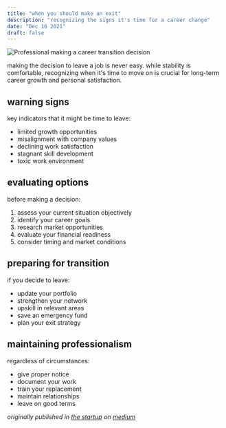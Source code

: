 ```yaml
---
title: "when you should make an exit"
description: "recognizing the signs it's time for a career change"
date: "Dec 16 2021"
draft: false
---
```


![Professional making a career transition decision](/images/threads/career-exit.webp)

making the decision to leave a job is never easy. while stability is comfortable, recognizing when it's time to move on is crucial for long-term career growth and personal satisfaction.

## warning signs

key indicators that it might be time to leave:
- limited growth opportunities
- misalignment with company values
- declining work satisfaction
- stagnant skill development
- toxic work environment

## evaluating options

before making a decision:
1. assess your current situation objectively
2. identify your career goals
3. research market opportunities
4. evaluate your financial readiness
5. consider timing and market conditions

## preparing for transition

if you decide to leave:
- update your portfolio
- strengthen your network
- upskill in relevant areas
- save an emergency fund
- plan your exit strategy

## maintaining professionalism

regardless of circumstances:
- give proper notice
- document your work
- train your replacement
- maintain relationships
- leave on good terms

_originally published in [the startup](https://medium.com/swlh) on [medium](https://manchanda.medium.com/when-you-should-make-an-exit-392f16282011)_ 